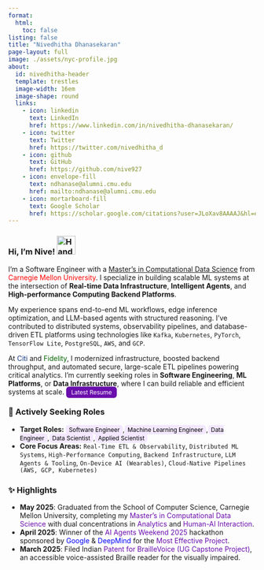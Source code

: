```yaml
---
format:
  html:
    toc: false
listing: false
title: "Nivedhitha Dhanasekaran"
page-layout: full
image: ./assets/nyc-profile.jpg
about:
  id: nivedhitha-header
  template: trestles
  image-width: 16em
  image-shape: round
  links:
    - icon: linkedin
      text: LinkedIn
      href: https://www.linkedin.com/in/nivedhitha-dhanasekaran/
    - icon: twitter
      text: Twitter
      href: https://twitter.com/nivedhitha_d
    - icon: github
      text: GitHub
      href: https://github.com/nive927
    - icon: envelope-fill
      text: ndhanase@alumni.cmu.edu
      href: mailto:ndhanase@alumni.cmu.edu
    - icon: mortarboard-fill
      text: Google Scholar
      href: https://scholar.google.com/citations?user=JLoXav8AAAAJ&hl=en
---
```


::: {#nivedhitha-header}

### Hi, I'm Nive! <img alt="Hand Wave Gif" src="./assets/hand-wave.gif" width='38'/>

I'm a Software Engineer with a [Master’s in Computational Data Science](https://mcds.cs.cmu.edu/learn-us) from <span style="color:red">Carnegie Mellon University</span>. I specialize in building scalable ML systems at the intersection of **Real-time Data Infrastructure**, **Intelligent Agents**, and **High-performance Computing Backend Platforms**.

My experience spans end-to-end ML workflows, edge inference optimization, and LLM-based agents with structured reasoning. I've contributed to distributed systems, observability pipelines, and database-driven ETL platforms using technologies like `Kafka`, `Kubernetes`, `PyTorch`, `TensorFlow Lite`, `PostgreSQL`, `AWS`, and `GCP`.

At <span style="color:#1a3c89">Citi</span> and <span style="color:#006400">Fidelity</span>, I modernized infrastructure, boosted backend throughput, and automated secure, large-scale ETL pipelines powering critical analytics. I'm currently seeking roles in **Software Engineering**, **ML Platforms**, or **Data Infrastructure**, where I can build reliable and efficient systems at scale. <a href="https://nive927.github.io/resume.html" style="background-color:#6a0dad; color:white; padding:4px 10px; border-radius:6px; text-decoration:none; font-size:0.85em;">Latest Resume</a>

:::

### 🚀 Actively Seeking Roles
- **Target Roles:** <span style="background-color:#f3e8ff; color:#000; padding:2px 6px; border-radius:6px; font-size:0.85em;">Software Engineer</span>,<span style="background-color:#f3e8ff; color:#000; padding:2px 6px; border-radius:6px; font-size:0.85em;">Machine Learning Engineer</span>,<span style="background-color:#f3e8ff; color:#000; padding:2px 6px; border-radius:6px; font-size:0.85em;">Data Engineer</span>,<span style="background-color:#f3e8ff; color:#000; padding:2px 6px; border-radius:6px; font-size:0.85em;">Data Scientist</span>,<span style="background-color:#f3e8ff; color:#000; padding:2px 6px; border-radius:6px; font-size:0.85em;">Applied Scientist</span>
- **Core Focus Areas:** `Real-Time ETL & Observability`, `Distributed ML Systems`, `High-Performance Computing`, `Backend Infrastructure`, `LLM Agents & Tooling`, `On-Device AI (Wearables)`, `Cloud-Native Pipelines (AWS, GCP, Kubernetes)`

### ✨ Highlights

- **May 2025**: Graduated from the School of Computer Science, Carnegie Mellon University, completing my <span style="color:#6a0dad">Master's in Computational Data Science</span> with dual concentrations in <span style="color:#6a0dad">Analytics</span> and <span style="color:#6a0dad">Human-AI Interaction</span>.  
- **April 2025**: Winner of the <span style="color:#6a0dad">AI Agents Weekend 2025</span> hackathon sponsored by <span style="color:blue">Google</span> & <span style="color:blue">DeepMind</span> for the <span style="color:#6a0dad">Most Effective Project</span>.  
- **March 2025**: Filed Indian <span style="color:#6a0dad">Patent for BrailleVoice (UG Capstone Project)</span>, an accessible voice-assisted Braille reader for the visually impaired.  
